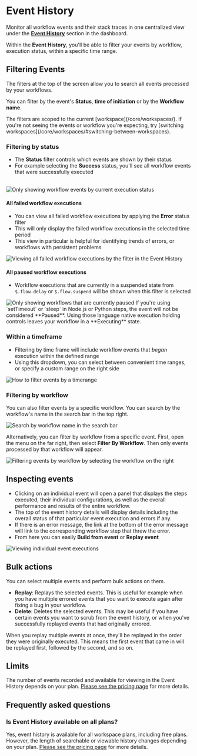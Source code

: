 
# Event History

Monitor all workflow events and their stack traces in one centralized view under the [**Event History**](https://pipedream.com/event-history) section in the dashboard.

Within the **Event History**, you'll be able to filter your events by workflow, execution status, within a specific time range.



## Filtering Events

The filters at the top of the screen allow you to search all events processed by your workflows.

You can filter by the event's **Status**, **time of initiation** or by the **Workflow name**.

<Callout type="info">
The filters are scoped to the current [workspace](/core/workspaces/). If you're not seeing the events or workflow you're expecting, try [switching workspaces](/core/workspaces/#switching-between-workspaces).
</Callout>

### Filtering by status

- The **Status** filter controls which events are shown by their status
- For example selecting the **Success** status, you'll see all workflow events that were successfully executed

<br />

<Image src="https://res.cloudinary.com/pipedreamin/image/upload/v1689875830/docs/docs/event%20histories/image_44_g2sabg.png" alt="Only showing workflow events by current execution status" width={300} height={300} />

#### All failed workflow executions

- You can view all failed workflow executions by applying the **Error** status filter
- This will only display the failed workflow executions in the selected time period
- This view in particular is helpful for identifying trends of errors, or workflows with persistent problems

<Image src="https://res.cloudinary.com/pipedreamin/image/upload/v1689876111/docs/docs/event%20histories/CleanShot_2023-07-20_at_14.01.43_2x_nksdxd.png" alt="Viewing all failed workflow executions by the filter in the Event History" width={300} height={300} />

#### All paused workflow executions

- Workflow executions that are currently in a suspended state from `$.flow.delay` or `$.flow.suspend` will be shown when this filter is selected

<Image src="https://res.cloudinary.com/pipedreamin/image/upload/v1689875506/docs/docs/event%20histories/CleanShot_2023-07-20_at_13.51.11_2x_kn2dpw.png" alt="Only showing workflows that are currently paused" width={300} height={300} />

<Callout type="info">
If you're using `setTimeout` or `sleep` in Node.js or Python steps, the event will not be considered **Paused**. Using those language native execution holding controls leaves your workflow in a **Executing** state.
</Callout>

### Within a timeframe

- Filtering by time frame will include workflow events that _began_ execution within the defined range
- Using this dropdown, you can select between convenient time ranges, or specify a custom range on the right side

<Image src="https://res.cloudinary.com/pipedreamin/image/upload/v1683747452/docs/docs/event%20histories/CleanShot_2023-05-10_at_15.37.01_2x_oxb07m.png" alt="How to filter events by a timerange" width={500} height={500} />

### Filtering by workflow

You can also filter events by a specific workflow. You can search by the workflow's name in the search bar in the top right.

![Search by workflow name in the search bar](https://res.cloudinary.com/pipedreamin/image/upload/v1683747588/docs/docs/event%20histories/CleanShot_2023-05-10_at_15.39.30_2x_yoa1k6.png)

Alternatively, you can filter by workflow from a specific event. First, open the menu on the far right, then select **Filter By Workflow**. Then only events processed by that workflow will appear.

![Filtering events by workflow by selecting the workflow on the right](https://res.cloudinary.com/pipedreamin/image/upload/v1683747695/docs/docs/event%20histories/CleanShot_2023-05-10_at_15.41.20_2x_ulvdns.png)

## Inspecting events

- Clicking on an individual event will open a panel that displays the steps executed, their individual configurations, as well as the overall performance and results of the entire workflow.
- The top of the event history details will display details including the overall status of that particular event execution and errors if any.
- If there is an error message, the link at the bottom of the error message will link to the corresponding workflow step that threw the error.
- From here you can easily **Build from event** or **Replay event**

![Viewing individual event executions](https://res.cloudinary.com/pipedreamin/image/upload/v1683748495/docs/docs/event%20histories/CleanShot_2023-05-10_at_15.53.44_2x_t30gsb.png)

## Bulk actions
You can select multiple events and perform bulk actions on them.

- **Replay**: Replays the selected events. This is useful for example when you have multiple errored events that you want to execute again after fixing a bug in your workflow.
- **Delete**: Deletes the selected events. This may be useful if you have certain events you want to scrub from the event history, or when you've successfully replayed events that had originally errored.

<ArcadeEmbed
    src="https://demo.arcade.software/eLd2F3KJ1YFEj0ARi0Vq?embed"
    title="Bulk replay">
</ArcadeEmbed>

<Callout type="info">
When you replay multiple events at once, they'll be replayed in the order they were originally executed. This means the first event that came in will be replayed first, followed by the second, and so on.
</Callout>

## Limits

The number of events recorded and available for viewing in the Event History depends on your plan. [Please see the pricing page](https://pipedream.com/pricing) for more details.

## Frequently asked questions

### Is Event History available on all plans?

Yes, event history is available for all workspace plans, including free plans. However, the length of searchable or viewable history changes depending on your plan. [Please see the pricing page](https://pipedream.com/pricing) for more details.
